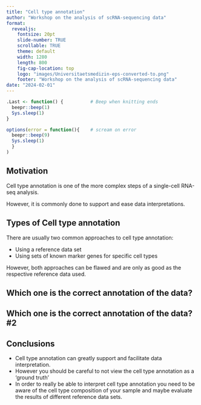 ```yaml
---
title: "Cell type annotation"
author: "Workshop on the analysis of scRNA-sequencing data"
format: 
  revealjs: 
    fontsize: 20pt
    slide-number: TRUE
    scrollable: TRUE
    theme: default
    width: 1280
    length: 800
    fig-cap-location: top
    logo: "images/Universitaetsmedizin-eps-converted-to.png"
    footer: "Workshop on the analysis of scRNA-sequencing data"
date: "2024-02-01" 
---
```


```r
.Last <- function() {          # Beep when knitting ends
  beepr::beep(1)
  Sys.sleep(1)
}

options(error = function(){    # scream on error
  beepr::beep(9)
  Sys.sleep(1)
  }
)
```


## Motivation

Cell type annotation is one of the more complex steps of a single-cell RNA-seq analysis.

However, it is commonly done to support and ease data interpretations.

## Types of Cell type annotation

There are usually two common approaches to cell type annotation:

+ Using a reference data set
+ Using sets of known marker genes for specific cell types

However, both approaches can be flawed and are only as good as the respective reference data used.

## Which one is the correct annotation of the data?




## Which one is the correct annotation of the data? #2




## Conclusions


+ Cell type annotation can greatly support and facilitate data interpretation.
+ However you should be careful to not view the cell type annotation as a ‘ground truth’
+ In order to really be able to interpret cell type annotation you need to be aware of the cell type composition of your sample and maybe evaluate the results of different reference data sets.

